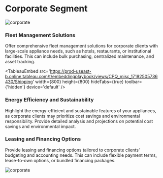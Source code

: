 

# Corporate Segment

![corporate](https://plus.unsplash.com/premium_photo-1661958068511-94e74df3a799?q=80&w=2974&auto=format&fit=crop&ixlib=rb-4.0.3&ixid=M3wxMjA3fDB8MHxwaG90by1wYWdlfHx8fGVufDB8fHx8fA%3D%3D)

### Fleet Management Solutions

Offer comprehensive fleet management solutions for corporate clients with large-scale appliance needs, such as hotels, restaurants, or institutional facilities. This can include bulk purchasing, centralized maintenance, and asset tracking.

<TableauEmbed
  src='https://prod-useast-b.online.tableau.com/t/embeddingplaybook/views/CPQ_misc_17182505736430/Shipping'
  width={800}
  height={800}
  hideTabs={true}
  toolbar={'hidden'}
  device='default'
/>

### Energy Efficiency and Sustainability

Highlight the energy-efficient and sustainable features of your appliances, as corporate clients may prioritize cost savings and environmental responsibility. Provide detailed analysis and projections on potential cost savings and environmental impact.


### Leasing and Financing Options

Provide leasing and financing options tailored to corporate clients' budgeting and accounting needs. This can include flexible payment terms, lease-to-own options, or bundled financing packages.

![corporate](https://plus.unsplash.com/premium_photo-1664302275696-3f44bc5b03db?q=80&w=2940&auto=format&fit=crop&ixlib=rb-4.0.3&ixid=M3wxMjA3fDB8MHxwaG90by1wYWdlfHx8fGVufDB8fHx8fA%3D%3D)


